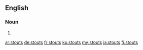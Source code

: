 ==English==

===Noun===
{{head|en|plural}}

# {{plural of|stout|lang=en}}

[[ar:stouts]]
[[de:stouts]]
[[fr:stouts]]
[[ku:stouts]]
[[my:stouts]]
[[ja:stouts]]
[[fi:stouts]]